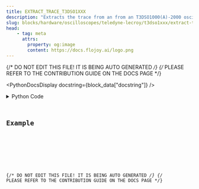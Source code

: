 ```yaml
---
title: EXTRACT_TRACE_T3DSO1XXX
description: "Extracts the trace from an from an T3DSO1000(A)-2000 oscilloscope."
slug: blocks/hardware/oscilloscopes/teledyne-lecroy/t3dso1xxx/extract-trace-t3dso1xxx
head:
    - tag: meta
      attrs:
        property: og:image
        content: https://docs.flojoy.ai/logo.png
---
```


{/* DO NOT EDIT THIS FILE! IT IS BEING AUTO GENERATED */}
{/* PLEASE REFER TO THE CONTRIBUTION GUIDE ON THE DOCS PAGE */}


<PythonDocsDisplay docstring={block_data["docstring"]} />
<details>
<summary>Python Code</summary>



<Code code={pythonCode} lang="py" wrap theme="dracula" />

[Find this Flojoy Block on GitHub](https://github.com/flojoy-ai/blocks/blob/main/blocks/HARDWARE/OSCILLOSCOPES/TELEDYNE_LECROY/T3DSO1XXX/EXTRACT_TRACE_T3DSO1XXX/EXTRACT_TRACE_T3DSO1XXX.py)

</details>

## Example


<GetHelpWidget />


<AppDisplay app={app} blockName="EXTRACT_TRACE_T3DSO1XXX" client:visible />


<Example />

{/* DO NOT EDIT THIS FILE! IT IS BEING AUTO GENERATED */}
{/* PLEASE REFER TO THE CONTRIBUTION GUIDE ON THE DOCS PAGE */}
